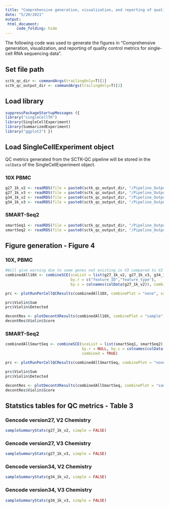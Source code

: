 ```yaml
---
title: "Comprehensive generation, visualization, and reporting of quality control metrics for single-cell RNA sequencing data"
date: "5/20/2021"
output: 
 html_document:
     code_folding: hide
---
```


The following code was used to generate the figures in "Comprehensive generation, visualization, and reporting of quality control metrics for single-cell RNA sequencing data".

## Set file path

```r
sctk_qc_dir <- commandArgs(trailingOnly=T)[1]
sctk_qc_output_dir <- commandArgs(trailingOnly=T)[2]
```

## Load library

```r
suppressPackageStartupMessages ({ 
library("singleCellTK")
library(SingleCellExperiment)
library(SummarizedExperiment)
library("ggplot2") })
```

## Load SingleCellExperiment object

QC metrics generated from the SCTK-QC pipeline will be stored in the `colData` of the SingleCellExperiment object.

### 10X PBMC

```r
g27_1k_v2 <- readRDS(file = paste0(sctk_qc_output_dir, "/Pipeline_Output/g27_pbmc1k_v2/R/g27_pbmc1k_v2_Cells.rds"))
g27_1k_v3 <- readRDS(file = paste0(sctk_qc_output_dir, "/Pipeline_Output/g27_pbmc1k_v3/R/g27_pbmc1k_v3_Cells.rds"))
g34_1k_v2 <- readRDS(file = paste0(sctk_qc_output_dir, "/Pipeline_Output/g34_pbmc1k_v2/R/g34_pbmc1k_v2_Cells.rds"))
g34_1k_v3 <- readRDS(file = paste0(sctk_qc_output_dir, "/Pipeline_Output/g34_pbmc1k_v3/R/g34_pbmc1k_v3_Cells.rds"))
```

### SMART-Seq2

```r
smartSeq1 <- readRDS(file = paste0(sctk_qc_output_dir, "/Pipeline_Output/HCA_SCP424_PBMC1/R/HCA_SCP424_PBMC1_Cells.rds"))
smartSeq2 <- readRDS(file = paste0(sctk_qc_output_dir, "/Pipeline_Output/HCA_SCP424_PBMC2/R/HCA_SCP424_PBMC2_Cells.rds"))
```

## Figure generation - Figure 4

### 10X, PBMC

```r
#Will give warning due to some genes not existing in V3 compared to V2
combinedAll10X <- combineSCE(sceList = list(g27_1k_v2, g27_1k_v3, g34_1k_v2, g34_1k_v3),
                             by.r = c("feature_ID","feature_type"),
                             by.c = colnames(colData(g27_1k_v2)), combined = TRUE)

prc <- plotRunPerCellQCResults(combinedAll10X, combinePlot = "none", sample = combinedAll10X$sample)

prc$Violin$Sum
prc$Violin$Detected

decontRes <- plotDecontXResults(combinedAll10X, combinePlot = "sample", sample = combinedAll10X$sample, reducedDimName = "decontX_UMAP")
decontRes$Violin$Score
```

### SMART-Seq2

```r
combinedAllSmartSeq <- combineSCE(sceList = list(smartSeq1, smartSeq2), 
                                  by.r = NULL, by.c = colnames(colData(smartSeq1)), 
                                  combined = TRUE)

prc <- plotRunPerCellQCResults(combinedAllSmartSeq, combinePlot = "none", sample = combinedAllSmartSeq$sample)

prc$Violin$Sum
prc$Violin$Detected

decontRes <- plotDecontXResults(combinedAllSmartSeq, combinePlot = "sample", sample = combinedAllSmartSeq$sample, reducedDimName = "decontX_UMAP")
decontRes$Violin$Score
```

## Statstics tables for QC metrics - Table 3

### Gencode version27, V2 Chemistry

```r
sampleSummaryStats(g27_1k_v2, simple = FALSE)
```

### Gencode version27, V3 Chemistry

```r
sampleSummaryStats(g27_1k_v3, simple = FALSE)
```

### Gencode version34, V2 Chemistry

```r
sampleSummaryStats(g34_1k_v2, simple = FALSE)
```

### Gencode version34, V3 Chemistry

```r
sampleSummaryStats(g34_1k_v3, simple = FALSE)
```
